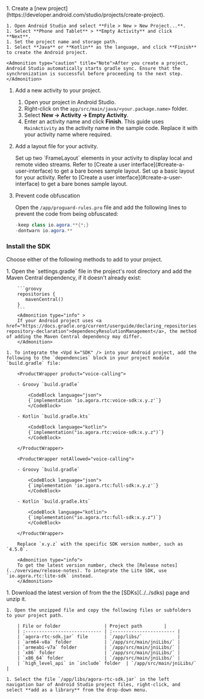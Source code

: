 
<PlatformWrapper platform = "android">

<Tabs>
<TabItem value="new" label="Create a new project" default>
1. Create a [new project](https://developer.android.com/studio/projects/create-project).

    1. Open Android Studio and select **File > New > New Project...**.
    1. Select **Phone and Tablet** > **Empty Activity** and click **Next**.
    1. Set the project name and storage path. 
    1. Select **Java** or **Kotlin** as the language, and click **Finish** to create the Android project.
    
    <Admonition type="caution" title="Note">After you create a project, Android Studio automatically starts gradle sync. Ensure that the synchronization is successful before proceeding to the next step. </Admonition>

</TabItem>

<TabItem value="existing" label="Add to an existing project">
 
 1. Add a new activity to your project.

    1. Open your project in Android Studio.
    1. Right-click on the `app/src/main/java/<your.package.name>` folder.
    1. Select **New → Activity → Empty Activity**.
    1. Enter an activity name and click **Finish**. 
        This guide uses `MainActivity` as the activity name in the sample code. Replace it with your activity name where required.
    
</TabItem>
</Tabs>

2. Add a layout file for your activity. 

    <ProductWrapper notAllowed="voice-calling">
    Set up two `FrameLayout` elements in your activity to display local and remote video streams. Refer to [Create a user interface](#create-a-user-interface) to get a bare bones sample layout.
    </ProductWrapper>
    <ProductWrapper product="voice-calling">
    Set up a basic layout for your activity. Refer to [Create a user interface](#create-a-user-interface) to get a bare bones sample layout.
    </ProductWrapper>

3. Prevent code obfuscation

    Open the `/app/proguard-rules.pro` file and add the following lines to prevent the <Vpd k="SDK"/> code from being obfuscated:

    ```java
    -keep class io.agora.**{*;}
    -dontwarn io.agora.**
    ```

### Install the SDK

Choose either of the following methods to add <Vpd k="SDK"/> to your project.

<Tabs>
  <TabItem value="tab1" label="Maven Central" default>
    1. Open the `settings.gradle` file in the project's root directory and add the Maven Central dependency, if it doesn't already exist:

        ```groovy
        repositories {
           mavenCentral()
        }
        ```
        <Admonition type="info" >
        If your Android project uses <a href="https://docs.gradle.org/current/userguide/declaring_repositories.html#sub:centralized-repository-declaration">dependencyResolutionManagement</a>, the method of adding the Maven Central dependency may differ.
        </Admonition>

    1. To integrate the <Vpd k="SDK" /> into your Android project, add the following to the `dependencies` block in your project module `build.gradle` file:
    
        <ProductWrapper product="voice-calling">

        - Groovy `build.gradle`
    
            <CodeBlock language="json">
            {`implementation 'io.agora.rtc:voice-sdk:x.y.z'`}
            </CodeBlock>

        - Kotlin `build.gradle.kts`
    
            <CodeBlock language="kotlin">
            {`implementation("io.agora.rtc:voice-sdk:x.y.z")`}
            </CodeBlock>        

        </ProductWrapper>

        <ProductWrapper notAllowed="voice-calling">

        - Groovy `build.gradle`
    
            <CodeBlock language="json">
            {`implementation 'io.agora.rtc:full-sdk:x.y.z'`}
            </CodeBlock>

        - Kotlin `build.gradle.kts`
    
            <CodeBlock language="kotlin">
            {`implementation("io.agora.rtc:full-sdk:x.y.z")`}
            </CodeBlock>

        </ProductWrapper>
        
        Replace `x.y.z` with the specific SDK version number, such as `4.5.0`.

        <Admonition type="info">
        To get the latest version number, check the [Release notes](../overview/release-notes). To integrate the Lite SDK, use `io.agora.rtc:lite-sdk` instead.
        </Admonition>
  </TabItem>
  <TabItem value="tab2" label="Manual integration">
    1. Download the latest version of <Vpd k="SDK"/> from the  the [SDKs](../../sdks) page and unzip it.

    1. Open the unzipped file and copy the following files or subfolders to your project path.

        | File or folder                | Project path        |
        | :---------------------------- | :----------------------- |
        | `agora-rtc-sdk.jar` file      | `/app/libs/`             |
        | `arm64-v8a` folder            | `/app/src/main/jniLibs/` |
        | `armeabi-v7a` folder          | `/app/src/main/jniLibs/` |
        | `x86` folder                  | `/app/src/main/jniLibs/` |
        | `x86_64` folder               | `/app/src/main/jniLibs/` |
        | `high_level_api` in `include` folder  | `/app/src/main/jniLibs/`  |

    1. Select the file `/app/libs/agora-rtc-sdk.jar` in the left navigation bar of Android Studio project files, right-click, and select **add as a library** from the drop-down menu.

  </TabItem>
</Tabs>

</PlatformWrapper>
